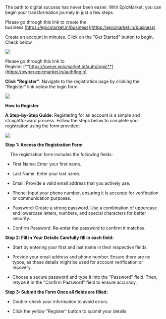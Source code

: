 The path to digital success has never been easier. With EpicMarket, you can begin your transformation journey in just a few steps

Please go through this link to create the business [https://epicmarket.in/business](https://epicmarket.in/business)

Create an account in minutes. Click on the "Get Started" button to begin, Check below

![](/GetStarted.png)

Please go through this link to Register [**https://owner.epicmarket.in/auth/login**](https://owner.epicmarket.in/auth/login)

**Click “Register”**: Navigate to the registration page by clicking the "Register" link below the login form.

![](/image2.png)

**How to Register**

**A Step-by-Step Guide:** Registering for an account is a simple and straightforward process. Follow the steps below to complete your registration using the form provided:

![](/image3.png)

**Step 1:** **Access the Registration Form**

    The registration form includes the following fields:

* First Name: Enter your first name.

* Last Name: Enter your last name.

* Email: Provide a valid email address that you actively use.

* Phone: Input your phone number, ensuring it is accurate for verification or communication purposes.

* Password: Create a strong password. Use a combination of uppercase and lowercase letters, numbers, and special characters for better security.

* Confirm Password: Re-enter the password to confirm it matches.

**Step 2: Fill in Your Details Carefully fill in each field:**

* Start by entering your first and last name in their respective fields.

* Provide your email address and phone number. Ensure there are no typos, as these details might be used for account verification or recovery.

* Choose a secure password and type it into the "Password" field. Then, retype it in the "Confirm Password" field to ensure accuracy.

**Step 3: Submit the Form Once all fields are filled:**

* Double-check your information to avoid errors.

* Click the yellow "Register" button to submit your details